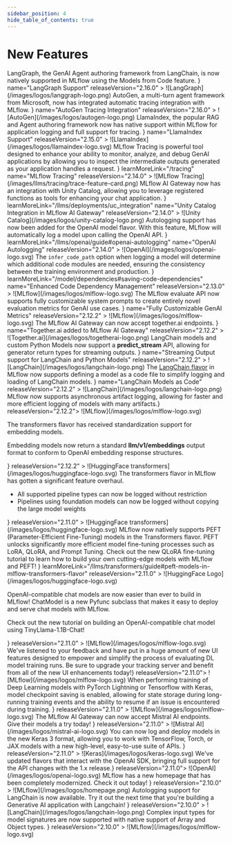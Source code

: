 ```yaml
---
sidebar_position: 4
hide_table_of_contents: true
---
```



# New Features

<CardGroup>
  <NewFeatureCard
    description={
      <>
        <Link to="/llms/langchain">LangGraph</Link>, the GenAI Agent authoring framework from LangChain, is now natively supported in MLflow using the <Link to="/model/models-from-code">Models from Code</Link> feature.
      </>
    }
    name="LangGraph Support"
    releaseVersion="2.16.0"
  >
    <span>![LangGraph](/images/logos/langgraph-logo.png)</span>
  </NewFeatureCard>
  <NewFeatureCard
    description={
      <>
        <Link to="https://microsoft.github.io/autogen/">AutoGen</Link>, a multi-turn agent framework from Microsoft, now has integrated automatic tracing integration with MLflow.
      </>
    }
    name="AutoGen Tracing Integration"
    releaseVersion="2.16.0"
  >
    <span>![AutoGen](/images/logos/autogen-logo.png)</span>
  </NewFeatureCard>
  <NewFeatureCard
    description={
      <>
        <Link to="/llms/llama-index">LlamaIndex</Link>, the popular RAG and Agent authoring framework now has native support within MLflow for application logging and full support for tracing.
      </>
    }
    name="LlamaIndex Support"
    releaseVersion="2.15.0"
  >
    <span>![LlamaIndex](/images/logos/llamaindex-logo.svg)</span>
  </NewFeatureCard>
  <NewFeatureCard
    description={
      <>
        <Link href="/tracing">MLflow Tracing</Link> is powerful tool designed to enhance your ability to monitor, analyze, and debug GenAI applications by allowing you to inspect the intermediate outputs generated as your application handles a request.
      </>
    }
    learnMoreLink="/tracing"
    name="MLflow Tracing"
    releaseVersion="2.14.0"
  >
    <span>![MLflow Tracing](/images/llms/tracing/trace-feature-card.png)</span>
  </NewFeatureCard>
  <NewFeatureCard
    description={
      <>
        MLflow AI Gateway now has <Link to="/llms/deployments/uc_integration">an integration with Unity Catalog</Link>, allowing you to leverage registered functions as tools for enhancing your chat application.
      </>
    }
    learnMoreLink="/llms/deployments/uc_integration"
    name="Unity Catalog Integration in MLflow AI Gateway"
    releaseVersion="2.14.0"
  >
    <span>![Unity Catalog](/images/logos/unity-catalog-logo.png)</span>
  </NewFeatureCard>
  <NewFeatureCard
    description={
      <>
        Autologging support has now been added for the <Link to="/llms/openai/guide#openai-autologging">OpenAI model flavor</Link>. With this feature, MLflow will automatically log a model upon calling the OpenAI API.
      </>
    }
    learnMoreLink="/llms/openai/guide#openai-autologging"
    name="OpenAI Autologging"
    releaseVersion="2.14.0"
  >
    <span>![OpenAI](/images/logos/openai-logo.svg)</span>
  </NewFeatureCard>
  <NewFeatureCard
    description={
      <>
        The <code>infer_code_path</code> option when logging a model will determine which additional code modules are needed, ensuring the consistency between the training environment and production.
      </>
    }
    learnMoreLink="/model/dependencies#saving-code-dependencies"
    name="Enhanced Code Dependency Management"
    releaseVersion="2.13.0"
  >
    <span>![MLflow](/images/logos/mlflow-logo.svg)</span>
  </NewFeatureCard>
  <NewFeatureCard
    description={
      <>
        The <Link to="/llms/llm-evaluate">MLflow evaluate API</Link> now supports fully customizable system prompts to create entirely novel evaluation metrics for GenAI use cases.
      </>
    }
    name="Fully Customizable GenAI Metrics"
    releaseVersion="2.12.2"
  >
    <span>![MLflow](/images/logos/mlflow-logo.svg)</span>
  </NewFeatureCard>
  <NewFeatureCard
    description={
      <>
        The <Link to="/llms/deployments">MLflow AI Gateway</Link> can now accept <Link to="https://www.together.ai/">together.ai</Link> endpoints.
      </>
    }
    name="Together.ai added to MLflow AI Gateway"
    releaseVersion="2.12.2"
  >
    <span>![Together.ai](/images/logos/togetherai-logo.png)</span>
  </NewFeatureCard>
  <NewFeatureCard
    description={
      <>
        LangChain models and custom Python Models now support a <b>predict_stream</b> API, allowing for generator return types for streaming outputs.
      </>
    }
    name="Streaming Output support for LangChain and Python Models"
    releaseVersion="2.12.2"
  >
    <span>![LangChain](/images/logos/langchain-logo.png)</span>
  </NewFeatureCard>
  <NewFeatureCard
    description={
      <>
        The <a href="/llms/langchain/">LangChain flavor</a> in MLflow now supports defining a model as a code file to simplify logging and loading of LangChain models.
      </>
    }
    name="LangChain Models as Code"
    releaseVersion="2.12.2"
  >
    <span>![LangChain](/images/logos/langchain-logo.png)</span>
  </NewFeatureCard>
  <NewFeatureCard name="Asynchronous Artifact Logging" description={<>MLflow now supports asynchronous artifact logging, allowing for faster and more efficient logging of models with many artifacts.</>} releaseVersion="2.12.2">
    <span>![MLflow](/images/logos/mlflow-logo.svg)</span>
  </NewFeatureCard>
  <NewFeatureCard
    name="MLflow Transformers Embedding Model Standardization"
    description={
      <>
        <p>
          The <Link to="/llms/transformers">transformers flavor</Link> has received standardization support for embedding models.
        </p>
        <p>
          Embedding models now return a standard <b>llm/v1/embeddings</b> output format to conform to OpenAI embedding response structures.
        </p>
      </>
    }
    releaseVersion="2.12.2"
  >
    <span>![HuggingFace transformers](/images/logos/huggingface-logo.svg)</span>
  </NewFeatureCard>
  <NewFeatureCard
    name="MLflow Transformers Feature Enhancements"
    description={
      <>
        The <Link to="/llms/transformers">transformers flavor</Link> in MLflow has gotten a significant feature overhaul.
        <ul>
          <li>All supported pipeline types can now be logged without restriction</li>
          <li>Pipelines using foundation models can now be logged without copying the large model weights</li>
        </ul>
      </>
    }
    releaseVersion="2.11.0"
  >
    <span>![HuggingFace transformers](/images/logos/huggingface-logo.svg)</span>
  </NewFeatureCard>
  <NewFeatureCard
    name="PEFT (Parameter-Efficient Fine-Tuning) support"
    description={
      <>
        MLflow now natively supports <Link to="/llms/transformers/guide#peft-models-in-mlflow-transformers-flavor">PEFT (Parameter-Efficient Fine-Tuning)</Link> models in the Transformers flavor. PEFT unlocks significantly more efficient model fine-tuning processes such as LoRA, QLoRA, and Prompt Tuning. Check out <Link to="/llms/transformers/tutorials/fine-tuning/transformers-peft">the new QLoRA fine-tuning tutorial</Link> to learn how to build your own cutting-edge models with MLflow and PEFT!
      </>
    }
    learnMoreLink="/llms/transformers/guide#peft-models-in-mlflow-transformers-flavor"
    releaseVersion="2.11.0"
  >
    <span>![HuggingFace Logo](/images/logos/huggingface-logo.svg)</span>
  </NewFeatureCard>
  <NewFeatureCard
    name="ChatModel Pyfunc Subclass Added"
    description={
      <>
        <p>
          OpenAI-compatible chat models are now easier than ever to build in MLflow! <APILink fn="mlflow.pyfunc.ChatModel">ChatModel</APILink> is a new Pyfunc subclass that makes it easy to deploy and serve chat models with MLflow.
        </p>
        <p>
          Check out the <Link to="/llms/transformers/tutorials/conversational/pyfunc-chat-model">new tutorial</Link> on building an OpenAI-compatible chat model using TinyLlama-1.1B-Chat!
        </p>
      </>
    }
    releaseVersion="2.11.0"
  >
    <span>![MLflow](/images/logos/mlflow-logo.svg)</span>
  </NewFeatureCard>
  <NewFeatureCard name="Overhaul of MLflow Tracking UI for Deep Learning workflows" description={<>We've listened to your feedback and have put in a huge amount of new UI features designed to empower and simplify the process of evaluating DL model training runs. Be sure to upgrade your tracking server and benefit from all of the new UI enhancements today!</>} releaseVersion="2.11.0">
    <span>![MLflow](/images/logos/mlflow-logo.svg)</span>
  </NewFeatureCard>
  <NewFeatureCard
    name="Automated model checkpointing for Deep Learning model training"
    description={
      <>
        When performing training of Deep Learning models with <APILink fn="mlflow.pytorch.autolog">PyTorch Lightning</APILink> or <APILink fn="mlflow.tensorflow.autolog">Tensorflow with Keras</APILink>, model checkpoint saving is enabled, allowing for state storage during long-running training events and the ability to resume if an issue is encountered during training.
      </>
    }
    releaseVersion="2.11.0"
  >
    <span>![MLflow](/images/logos/mlflow-logo.svg)</span>
  </NewFeatureCard>
  <NewFeatureCard
    name="Mistral AI added as an MLflow Deployments Provider"
    description={
      <>
        The <Link to="/llms/deployments">MLflow AI Gateway</Link> can now accept <Link to="https://mistral.ai/">Mistral AI</Link> endpoints. Give their models a try today!
      </>
    }
    releaseVersion="2.11.0"
  >
    <span>![Mistral AI](/images/logos/mistral-ai-logo.svg)</span>
  </NewFeatureCard>
  <NewFeatureCard
    name="Keras 3 is now supported in MLflow"
    description={
      <>
        You can now log and deploy models in the new <Link to="https://keras.io/keras_3/">Keras 3 format</Link>, allowing you to work with TensorFlow, Torch, or JAX models with a new high-level, easy-to-use suite of APIs.
      </>
    }
    releaseVersion="2.11.0"
  >
    <span>![Keras](/images/logos/keras-logo.svg)</span>
  </NewFeatureCard>
  <NewFeatureCard name="MLflow now has support for OpenAI SDK 1.x" description={<>We've updated flavors that interact with the OpenAI SDK, bringing full support for the API changes with the 1.x release.</>} releaseVersion="2.11.0">
    <span>![OpenAI](/images/logos/openai-logo.svg)</span>
  </NewFeatureCard>
  <NewFeatureCard
    name="MLflow Site Overhaul"
    description={
      <>
        MLflow has a new <Link to="https://mlflow.org">homepage</Link> that has been completely modernized. Check it out today!
      </>
    }
    releaseVersion="2.10.0"
  >
    <span>![MLflow](/images/logos/homepage.png)</span>
  </NewFeatureCard>
  <NewFeatureCard
    name="LangChain Autologging Support"
    description={
      <>
        Autologging support for <Link to="/llms/langchain">LangChain</Link> is now available. Try it out the next time that you're building a Generative AI application with Langchain!
      </>
    }
    releaseVersion="2.10.0"
  >
    <span>![LangChain](/images/logos/langchain-logo.png)</span>
  </NewFeatureCard>
  <NewFeatureCard
    name="Object and Array Support for complex Model Signatures"
    description={
      <>
        Complex input types for <Link to="/model/#model-signatures-and-input-examples">model signatures</Link> are now supported with native support of Array and Object types.
      </>
    }
    releaseVersion="2.10.0"
  >
    <span>![MLflow](/images/logos/mlflow-logo.svg)</span>
  </NewFeatureCard>
</CardGroup>
